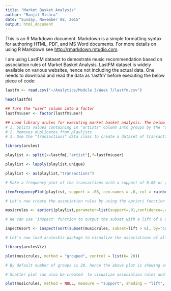 ---
title: "Market Basket Analysis"
author: "Ranjit Mishra"
date: "Sunday, November 08, 2015"
output: html_document
---

This is an R Markdown document. Markdown is a simple formatting syntax for authoring HTML, PDF, and MS Word documents. For more details on using R Markdown see <http://rmarkdown.rstudio.com>.

I am using LastFM dataset to demostrate music recommendation based on association rules of Market Basket Analysis. LastFM dataset is widely available on various websites, hence not including the actual data. One needs to download and read the data as 'lastfm' before executing the below piece of code:

```{r mba, echo=FALSE}
lastfm <- read.csv("~/Analytics/Module 3/Week 7/lastfm.csv")
```


```{r}
head(lastfm)

## Turn the "user" column into a factor
lastfm$user <- factor(lastfm$user)

## Load library arules for executing market basket analysis. The below piece of code does the followings - 
# 1. Splits values containing in "artists" column into groups by the "user"
# 2. Removes duplicates from playlists
# 3. Use the "transactions" data class to create a dataset of transactions. 

library(arules)

playlist <- split(x=lastfm[,"artist"],f=lastfm$user)

playlist <- lapply(playlist,unique)

playlist <- as(playlist,"transactions")

# Make a frequency plot of the transactions with a support of 0.08 or greater. We can find out the the most popular artists. The below plot shows that the 3 most popular artists are coldplay, radiohead and the beatles.  

itemFrequencyPlot(playlist, support = .08, cex.names = .6, col = rainbow(4))

# Let's now create the association rules by using the apriori function with a support of 0.01 and confidence of 0.45.  

musicrules <- apriori(playlist,parameter=list(support=.01,confidence=.45))

# We can use 'inspect' function to output the subset with a lift of 6 or more. We can also see Which rules have the highest confidence

inpect6sort <- inspect(sort(subset(musicrules, subset=lift > 6), by="confidence"))

# Let's now load arulesViz package to visualize the associations of all the rules

library(arulesViz)

plot(musicrules, method = "grouped", control = list(k= 20))

# By default number of groups is 20, hence the above plot is showing only 20 groups. It can be increased or decreased based on what needs to be analyzed. The group of most important rules according to lift are shown above. For example, there are 2 rules containing 'beyonce' and 1 more item in the LHS (or the antecedent) and the RHS (or the consequent) is 'rihanna'. It seems the lift is higher for the consequent - 'rihanna' and antecedent - 'beyonce' (because the circle is the darkest in color). Similarly, rest of the rules should be analyzed to extract insights. 

# Scatter plot can also be created  to visualize association rules and itemsets. Try using "T" for interactive parameter below :)

plot(musicrules, method = NULL, measure = "support", shading = "lift", interactive = F)
```